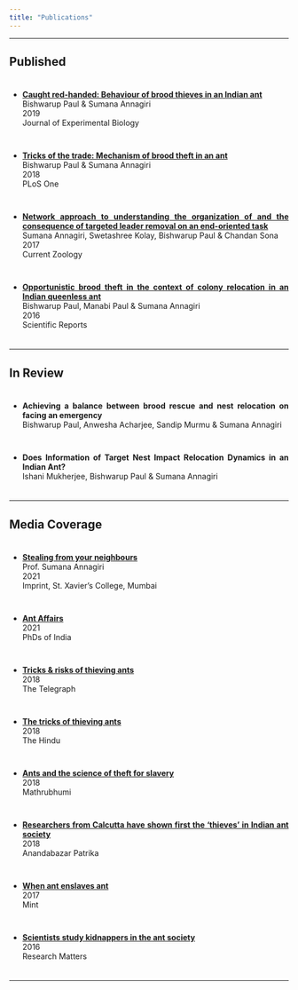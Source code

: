 ```yaml
---
title: "Publications"
---
```


<style>
body {
text-align: justify}
ul li { padding: 0.5em 0em; }
</style>

----

## Published

* **<a href='https://jeb.biologists.org/content/222/2/jeb193755' target='_blank'>Caught red-handed: Behaviour of brood thieves in an Indian ant</a>**  
  Bishwarup Paul & Sumana Annagiri  
  2019  
  Journal of Experimental Biology  

* **<a href='https://journals.plos.org/plosone/article?id=10.1371/journal.pone.0192144' target='_blank'>Tricks of the trade: Mechanism of brood theft in an ant</a>**  
  Bishwarup Paul & Sumana Annagiri  
  2018  
  PLoS One

* **<a href='https://academic.oup.com/cz/article/63/3/269/3057023' target='_blank'>Network approach to understanding the organization of and the consequence of targeted leader removal on an end-oriented task</a>**  
  Sumana Annagiri, Swetashree Kolay, Bishwarup Paul & Chandan Sona  
  2017  
  Current Zoology  

* **<a href='https://www.nature.com/articles/srep36166' target='_blank'>Opportunistic brood theft in the context of colony relocation in an Indian queenless ant</a>**  
  Bishwarup Paul, Manabi Paul & Sumana Annagiri  
  2016  
  Scientific Reports

----

## In Review

* **<a>Achieving a balance between brood rescue and nest relocation on facing an emergency</a>**
  <br>Bishwarup Paul, Anwesha Acharjee, Sandip Murmu & Sumana Annagiri 

* **<a>Does Information of Target Nest Impact Relocation Dynamics in an Indian Ant?</a>**  
  Ishani Mukherjee, Bishwarup Paul & Sumana Annagiri

----

## Media Coverage

* **<a href='https://heyzine.com/flip-book/0a3c983ebc.html?fbclid=IwAR03a5GxEQbhnmysvGByxCje4mQ61WzD8J-KDjCNH2EqoTCmuehQAgFiKyQ#page/16' target='_blank'>Stealing from your neighbours</a>**  
  Prof. Sumana Annagiri  
  2021  
  Imprint, St. Xavier's College, Mumbai  

* **<a href='https://phdsofindia.medium.com/ant-affairs-7b473b995c30' target='_blank'>Ant Affairs</a>**  
  2021  
  PhDs of India 

* **<a href='https://www.telegraphindia.com/states/west-bengal/tricks-amp-risks-of-thieving-ants/cid/1412016' target='_blank'>Tricks & risks of thieving ants</a>**  
  2018  
  The Telegraph 

* **<a href='https://www.thehindu.com/sci-tech/science/the-tricks-of-thieving-ants/article22952945.ece' target='_blank'>The tricks of thieving ants</a>**  
  2018  
  The Hindu 

* **<a href='https://english.mathrubhumi.com/technology/science/ants-and-the-science-of-theft-for-slavery-1.2667863' target='_blank'>Ants and the science of theft for slavery</a>**  
  2018  
  Mathrubhumi  

* **<a href='https://www.anandabazar.com/others/science/researchers-from-calcutta-have-shown-first-the-thieves-in-indian-ant-society-dgtlx-1.802867' target='_blank'>Researchers from Calcutta have shown first the 'thieves' in Indian ant society</a>**  
  2018  
  Anandabazar Patrika 

* **<a href='https://www.livemint.com/Sundayapp/gzW6cUolzPS88SGtBZN4GP/When-ant-enslaves-ant.html' target='_blank'>When ant enslaves ant</a>**  
  2017  
  Mint 

* **<a href='https://researchmatters.in/article/scientists-study-kidnappers-ant-society' target='_blank'>Scientists study kidnappers in the ant society</a>**  
  2016  
  Research Matters

----